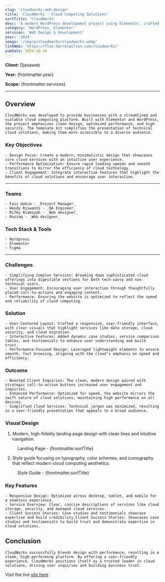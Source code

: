 ```yaml
---
slug: 'cloudworks-web-design'
title: 'CloudWorks - Cloud Computing Solutions'
sortTitle: 'CloudWorks'
desc: 'A modern WordPress development project using Elementor, crafted as a scalable template kit for cloud computing solutions with a focus on performance and security.'
category: 'WordPress, Elementor'
services: 'Web Design & Development'
year: '2024'
image: '/img/p/cloudworks/cloudworks.webp'
linkWeb: 'https://flex.darrelwilson.com/cloudworks/'
pubDate: 2024-10-24
---
```



**Client:** Djavaweb

**Year:** {frontmatter.year}

**Scope:** {frontmatter.services}

---

## Overview

    CloudWorks was developed to provide businesses with a streamlined and scalable cloud computing platform. Built with Elementor and WordPress, the project emphasizes clean design, optimized performance, and high security. The template kit simplifies the presentation of technical cloud solutions, making them more accessible to a diverse audience.

### Key Objectives

    - Design Focus: Create a modern, minimalistic design that showcases core cloud services with an intuitive user experience.
    - Performance Optimization: Ensure rapid loading speeds and smooth transitions to mirror the efficiency of cloud technology.
    - Client Engagement: Integrate interactive features that highlight the benefits of cloud solutions and encourage user interaction.

---

### Teams

    - Faiz Hakim - _Project Manager_
    - Hendy Riswanto - _QA Engineer_
    - Rifky Alamsyah - _Web designer_
    - Rozzaq - _Web designer_

### Tech Stack & Tools

    - Wordpress
    - Elementor
    - Figma

---

### Challenges

    - Simplifying Complex Services: Breaking down sophisticated cloud offerings into digestible sections for both tech-savvy and non-technical users.
    - User Engagement: Encouraging user interaction through thoughtfully placed call-to-actions and engaging content.
    - Performance: Ensuring the website is optimized to reflect the speed and reliability of cloud computing.

### Solution

    - User-Centered Layout: Crafted a responsive, user-friendly interface, with clear visuals that highlight services like data storage, cloud security, and cloud migration.
    - Interactive Features: Added dynamic case studies, service comparison tables, and testimonials to enhance user understanding and build trust.
    - Performance-Focused Design: Leveraged lightweight elements to ensure smooth, fast browsing, aligning with the cloud’s emphasis on speed and efficiency.

### Outcome

    - Boosted Client Inquiries: The clean, modern design paired with strategic call-to-action buttons increased user engagement and inquiries.
    - Enhanced Performance: Optimized for speed, the website mirrors the swift nature of cloud solutions, maintaining high performance on all devices.
    - Simplified Cloud Services: Technical jargon was minimized, resulting in a user-friendly presentation that appeals to a broad audience.

### Visual Design

1. Modern, high-fidelity landing page design with clean lines and intuitive navigation.

<figure>
  <Picture
    src={landingPage}
    alt='high fidelity design'
    formats={['avif', 'webp']}
  />
  <figcaption class='text-center'>
    Landing Page - {frontmatter.sortTitle}
  </figcaption>
</figure>

2. Style guide focusing on typography, color schemes, and iconography that reflect modern
   cloud computing aesthetics.

<figure>
  <Picture
    src={styleGuide}
    alt='high fidelity design'
    formats={['avif', 'webp']}
  />
  <figcaption class='text-center'>
    Style Guide - {frontmatter.sortTitle}
  </figcaption>
</figure>

### Key Features

    - Responsive Design: Optimized across desktop, tablet, and mobile for a seamless experience.
    - Service Overview: Clear, concise descriptions of services like cloud storage, security, and managed cloud services.
    - Client Success Stories: Case studies and testimonials showcase expertise and build credibility.Client Success Stories: Showcases case studies and testimonials to build trust and demonstrate expertise in cloud solutions.

## Conclusion

    CloudWorks successfully blends design with performance, resulting in a sleek, high-performing platform. By offering a user-friendly experience, CloudWorks positions itself as a trusted leader in cloud solutions, driving user inquiries and building business trust.

Visit the live <a href={frontmatter.linkWeb} target='_blank'>site here</a>

<a href={frontmatter.linkWeb} target='_blank'>
  <Picture src={mockup} alt='mockup design' formats={['avif', 'webp']} />
</a>
